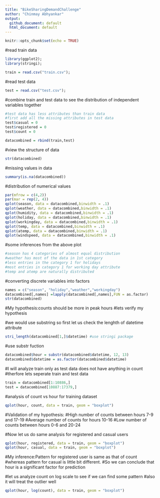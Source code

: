 ---
title: "BikeSharingDemandChallenge"
author: "Chinmay Abhyankar"
output:
  github_document: default
  html_document: default
---

```{r setup, include=FALSE}
knitr::opts_chunk$set(echo = TRUE)
```
#read train data 
```{r warning=FALSE}
library(ggplot2);
library(stringi);

train = read.csv("train.csv");

```

#read test data 
```{r}
test = read.csv("test.csv");

```
#combine train and test data to see the distribution of independent variables together
```{r}
#test data has less attributes than train data
#first add all the missing attributes in test data
test$casual = 0
test$registered = 0
test$count = 0

datacombined = rbind(train,test)
```
#view the structure of data
```{r}
str(datacombined)
```
#missing values in data
```{r}
summary(is.na(datacombined))
```
#distribution of numerical values
```{r}
par(mfrow = c(4,2))
par(mar = rep(2, 4))
qplot(season, data = datacombined,binwidth = .1)
qplot(weather, data = datacombined,binwidth = .1)
qplot(humidity, data = datacombined,binwidth = .1)
qplot(holiday, data = datacombined,binwidth = .1)
qplot(workingday, data = datacombined,binwidth = .1)
qplot(temp, data = datacombined,binwidth = .1)
qplot(atemp, data = datacombined,binwidth = .1)
qplot(windspeed, data = datacombined,binwidth = .1)

```
#some inferences from the above plot
```{r}
#season has 4 categories of almost equal distribution
#weather has most of the data in 1st category
#less entries in the category 1 for holidays
#most entries in category 1 for working day attribute
#temp and atemp are naturally distributed
```

#converting discrete variables into factors

```{r}
names = c("season", "holiday","weather","workingday")
datacombined[,names] =lapply(datacombined[,names],FUN = as.factor)
str(datacombined)
```

#My hypothesis:counts should be more in peak hours
#lets verify my hypothesis

#we would use substring so first let us check the lenghth of datetime attribute
```{r}
stri_length(datacombined[1,]$datetime) #use stringi package
```
#use substr fuction

```{r}
datacombined$hour = substr(datacombined$datetime, 12, 13)
datacombined$datetime = as.factor(datacombined$datetime)
```

#I will analyze train only as test data does not have anything in count  
#therfore lets seperate train and test data
```{r}

train = datacombined[1:10886,]
test = datacombined[10887:17379,]
```


#analysis of count vs hour for training dataset
```{r}
qplot(hour, count, data = train, geom = "boxplot")
```
#Validation of my hypothesis:
#High number of counts between hours 7-9 and 17-19
#Average number of counts for hours 10-16
#Low number of counts between hours 0-6 and 20-24

#Now let us do same analysis for registered and casual users
```{r}
qplot(hour, registered, data = train, geom = "boxplot")
qplot(hour, casual, data = train, geom = "boxplot")
```
#My inference:Pattern for registered user is same as that of count
#whereas pattern for casual is little bit different.
#So we can conclude that hour is a significant factor for prediction

#let us analyze count on log scale to see if we can find some pattern
#also it will treat the outlier well 
```{r}
qplot(hour, log(count), data = train, geom = "boxplot")

```








